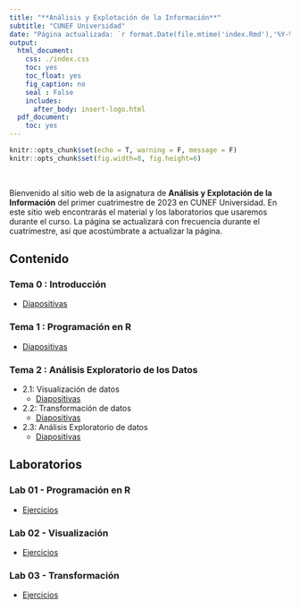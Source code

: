 ```yaml
---
title: "**Análisis y Explotación de la Información**"
subtitle: "CUNEF Universidad"
date: "Página actualizada: `r format.Date(file.mtime('index.Rmd'),'%Y-%m-%d')`"
output:
  html_document:
    css: ./index.css
    toc: yes
    toc_float: yes
    fig_caption: no
    seal : False
    includes:
      after_body: insert-logo.html
  pdf_document:
    toc: yes
---
```



<div class="title-logo"></div>

```r
knitr::opts_chunk$set(echo = T, warning = F, message = F)
knitr::opts_chunk$set(fig.width=8, fig.height=6) 
```

<br />

Bienvenido al sitio web de la asignatura de **Análisis y Explotación de la Información** del primer cuatrimestre de 2023 en CUNEF Universidad. En este sitio web encontrarás el material y los laboratorios que usaremos durante el curso. La página se actualizará con frecuencia durante el cuatrimestre, así que acostúmbrate a actualizar la página.

## **Contenido**

### Tema 0 : Introducción
  - [Diapositivas](./tema0/tema0.html)



### Tema 1 : Programación en R
  - [Diapositivas](./tema1/tema1.html)
  

  
### Tema 2 : Análisis Exploratorio de los Datos
- 2.1: Visualización de datos
  - [Diapositivas](./tema2/tema2-1.html)
 

- 2.2: Transformación de datos
  - [Diapositivas](./tema2/tema2-2.html)

 
- 2.3: Análisis Exploratorio de datos
  - [Diapositivas](./tema2/tema2-3.html)
 
<!--    
### Tema 3 : Data Wrangling
  - 3.1: Importación de datos
    - [Diapositivas](./tema3/tema3-1.html)
    
  - 3.2: Organización de datos
    - [Diapositivas](./tema3/tema3-2.html)
    
  - 3.3: Transformación de datos
    - [Diapositivas](./tema3/tema3-3.html)
    
### Tema 4 : Modelización
  - [Diapositivas](./tema4/tema4.html)
  
### Tema 5 : Comunicación de Resultados
  - [Diapositivas](./tema5/tema5.html)
-->

## **Laboratorios**


### Lab 01 - Programación en R 
  - [Ejercicios](./labs/lab1.html)

### Lab 02 - Visualización 
  - [Ejercicios](./labs/lab2.html)
  
### Lab 03 - Transformación
  - [Ejercicios](./labs/lab3.html)

<!--   
### Lab 04 - Importación
  - [Ejercicios](./labs/lab4.html)
  
### Lab 05 - Data Wrangling
  - [Ejercicios](./labs/lab5.html)
  
### Lab 06 - Strings, Factores y Fechas
  - [Ejercicios](./labs/lab6.html)
  
### Lab 07 - Modelos
  - [Ejercicios](./labs/lab7.html)

--> 
   